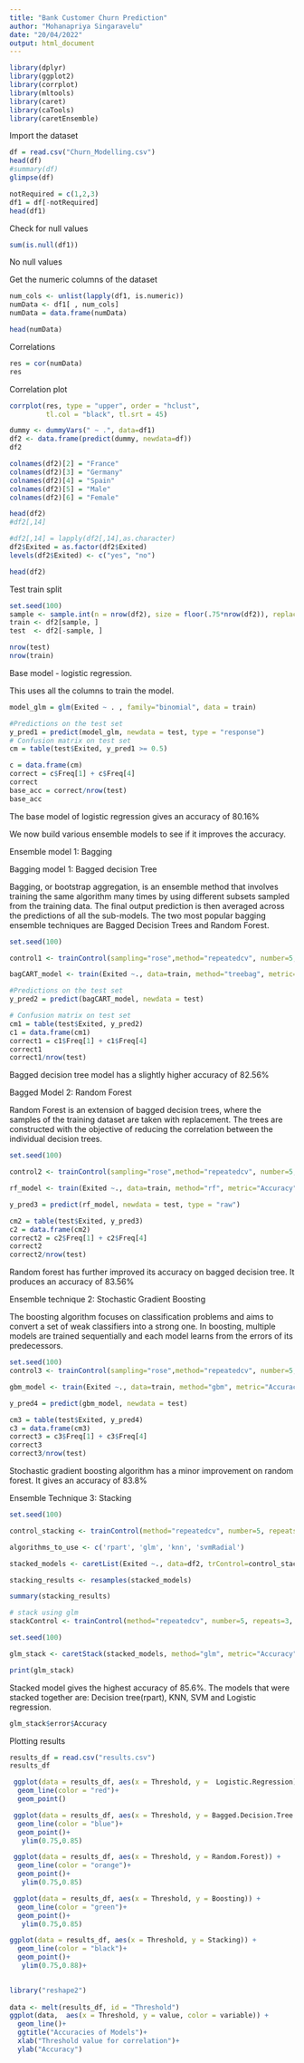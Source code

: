 ---
title: "Bank Customer Churn Prediction"
author: "Mohanapriya Singaravelu"
date: "20/04/2022"
output: html_document
---

```{r}
library(dplyr)
library(ggplot2)
library(corrplot)
library(mltools)
library(caret)
library(caTools)
library(caretEnsemble)
```


Import the dataset 

```{r}
df = read.csv("Churn_Modelling.csv")
head(df)
#summary(df)
glimpse(df)
```


```{r}
notRequired = c(1,2,3)
df1 = df[-notRequired]
head(df1)
```

Check for null values 
```{r}
sum(is.null(df1))
```
No null values 



Get the numeric columns of the dataset

```{r}

num_cols <- unlist(lapply(df1, is.numeric))
numData <- df1[ , num_cols]
numData = data.frame(numData)

```



```{r}
head(numData)
```
Correlations 

```{r}
res = cor(numData)
res
```


Correlation plot
```{r}

corrplot(res, type = "upper", order = "hclust", 
         tl.col = "black", tl.srt = 45)
```

```{r}
dummy <- dummyVars(" ~ .", data=df1)
df2 <- data.frame(predict(dummy, newdata=df))
df2

```


```{r}
colnames(df2)[2] = "France"
colnames(df2)[3] = "Germany"
colnames(df2)[4] = "Spain"
colnames(df2)[5] = "Male"
colnames(df2)[6] = "Female"

head(df2)
#df2[,14]
```

```{r}
#df2[,14] = lapply(df2[,14],as.character)
df2$Exited = as.factor(df2$Exited)
levels(df2$Exited) <- c("yes", "no")

```

```{r}
head(df2)
```


Test train split 

```{r}
set.seed(100)
sample <- sample.int(n = nrow(df2), size = floor(.75*nrow(df2)), replace = F)
train <- df2[sample, ]
test  <- df2[-sample, ]

```

```{r}
nrow(test)
nrow(train)

```



Base model - logistic regression. 

This uses all the columns to train the model. 

```{r}
model_glm = glm(Exited ~ . , family="binomial", data = train)

#Predictions on the test set
y_pred1 = predict(model_glm, newdata = test, type = "response")
# Confusion matrix on test set
cm = table(test$Exited, y_pred1 >= 0.5)
```



```{r}
c = data.frame(cm)
correct = c$Freq[1] + c$Freq[4]
correct
base_acc = correct/nrow(test)
base_acc

```


The base model of logistic regression gives an accuracy of 80.16% 

We now build various ensemble models to see if it improves the accuracy. 


Ensemble model 1: Bagging


Bagging model 1: Bagged decision Tree

Bagging, or bootstrap aggregation, is an ensemble method that involves training the same algorithm many times by using different subsets sampled from the training data. The final output prediction is then averaged across the predictions of all the sub-models. The two most popular bagging ensemble techniques are Bagged Decision Trees and Random Forest.

```{r}
set.seed(100)

control1 <- trainControl(sampling="rose",method="repeatedcv", number=5, repeats=5)

bagCART_model <- train(Exited ~., data=train, method="treebag", metric="Accuracy", trControl=control1) #treebag denotes bagged decision tree 

#Predictions on the test set
y_pred2 = predict(bagCART_model, newdata = test)
```


```{r}
# Confusion matrix on test set
cm1 = table(test$Exited, y_pred2)
c1 = data.frame(cm1)
correct1 = c1$Freq[1] + c1$Freq[4]
correct1
correct1/nrow(test) 
```

Bagged decision tree model has a slightly higher accuracy of 82.56% 

Bagged Model 2: Random Forest


Random Forest is an extension of bagged decision trees, where the samples of the training dataset are taken with replacement. The trees are constructed with the objective of reducing the correlation between the individual decision trees.
```{r}
set.seed(100)

control2 <- trainControl(sampling="rose",method="repeatedcv", number=5, repeats=5)

rf_model <- train(Exited ~., data=train, method="rf", metric="Accuracy", trControl=control2) #rf denotes random forest 

y_pred3 = predict(rf_model, newdata = test, type = "raw")
```

```{r}
cm2 = table(test$Exited, y_pred3)
c2 = data.frame(cm2)
correct2 = c2$Freq[1] + c2$Freq[4]
correct2
correct2/nrow(test) 
```

Random forest has further improved its accuracy on bagged decision tree. It produces an accuracy of 83.56% 



Ensemble technique 2: Stochastic Gradient Boosting

The boosting algorithm focuses on classification problems and aims to convert a set of weak classifiers into a strong one.
In boosting, multiple models are trained sequentially and each model learns from the errors of its predecessors.

```{r}
set.seed(100)
control3 <- trainControl(sampling="rose",method="repeatedcv", number=5, repeats=5)

gbm_model <- train(Exited ~., data=train, method="gbm", metric="Accuracy", trControl=control3)

y_pred4 = predict(gbm_model, newdata = test)

cm3 = table(test$Exited, y_pred4)
c3 = data.frame(cm3)
correct3 = c3$Freq[1] + c3$Freq[4]
correct3
correct3/nrow(test) 
```


Stochastic gradient boosting algorithm has a minor improvement on random forest. It gives an accuracy of 83.8% 

Ensemble Technique 3: Stacking


```{r}
set.seed(100)

control_stacking <- trainControl(method="repeatedcv", number=5, repeats=2, savePredictions=TRUE, classProbs=TRUE)

algorithms_to_use <- c('rpart', 'glm', 'knn', 'svmRadial')

stacked_models <- caretList(Exited ~., data=df2, trControl=control_stacking, methodList=algorithms_to_use)

stacking_results <- resamples(stacked_models)

summary(stacking_results)
```

```{r}
# stack using glm
stackControl <- trainControl(method="repeatedcv", number=5, repeats=3, savePredictions=TRUE, classProbs=TRUE)

set.seed(100)

glm_stack <- caretStack(stacked_models, method="glm", metric="Accuracy", trControl=stackControl)

print(glm_stack)
```


Stacked model gives the highest accuracy of 85.6%. The models that were stacked together are:  Decision tree(rpart), KNN, SVM and Logistic regression. 

```{r}
glm_stack$error$Accuracy
```

Plotting results 


```{r}
results_df = read.csv("results.csv")
results_df
```



```{r}
 ggplot(data = results_df, aes(x = Threshold, y =  Logistic.Regression)) +
  geom_line(color = "red")+
  geom_point()
```



```{r}
 ggplot(data = results_df, aes(x = Threshold, y = Bagged.Decision.Tree )) +
  geom_line(color = "blue")+
  geom_point()+
   ylim(0.75,0.85)

```

```{r}
 ggplot(data = results_df, aes(x = Threshold, y = Random.Forest)) +
  geom_line(color = "orange")+
  geom_point()+
   ylim(0.75,0.85)

```

```{r}
 ggplot(data = results_df, aes(x = Threshold, y = Boosting)) +
  geom_line(color = "green")+
  geom_point()+
   ylim(0.75,0.85)
```


```{r}
ggplot(data = results_df, aes(x = Threshold, y = Stacking)) +
  geom_line(color = "black")+
  geom_point()+
   ylim(0.75,0.88)+
  
```



```{r}
library("reshape2")  
  
data <- melt(results_df, id = "Threshold")
ggplot(data,  aes(x = Threshold, y = value, color = variable)) +  
  geom_line()+
  ggtitle("Accuracies of Models")+
  xlab("Threshold value for correlation")+
  ylab("Accuracy")
                    
```


